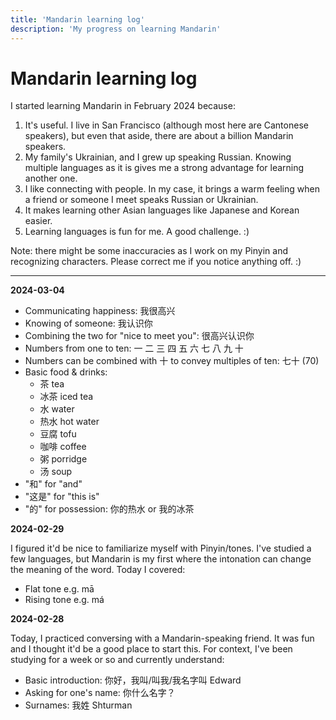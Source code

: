 ```yaml
---
title: 'Mandarin learning log'
description: 'My progress on learning Mandarin'
---
```


# Mandarin learning log

I started learning Mandarin in February 2024 because:

1. It's useful. I live in San Francisco (although most here are Cantonese speakers), but even that aside, there are about a billion Mandarin speakers.
2. My family's Ukrainian, and I grew up speaking Russian. Knowing multiple languages as it is gives me a strong advantage for learning another one.
3. I like connecting with people. In my case, it brings a warm feeling when a friend or someone I meet speaks Russian or Ukrainian.
4. It makes learning other Asian languages like Japanese and Korean easier.
5. Learning languages is fun for me. A good challenge. :)

Note: there might be some inaccuracies as I work on my Pinyin and recognizing characters. Please correct me if you notice anything off. :)

---

**2024-03-04**

- Communicating happiness: 我很高兴
- Knowing of someone: 我认识你
- Combining the two for "nice to meet you": 很高兴认识你
- Numbers from one to ten: 一 二 三 四 五 六 七 八 九 十
- Numbers can be combined with 十 to convey multiples of ten: 七十 (70)
- Basic food & drinks:
    - 茶 tea
    - 冰茶 iced tea
    - 水 water
    - 热水 hot water
    - 豆腐 tofu
    - 咖啡 coffee
    - 粥 porridge
    - 汤 soup
- "和" for "and"
- "这是" for "this is"
- "的" for possession: 你的热水 or 我的冰茶

**2024-02-29**

I figured it'd be nice to familiarize myself with Pinyin/tones. I've studied a few languages, but Mandarin is my first where the intonation can change the meaning of the word. Today I covered:

- Flat tone e.g. mā
- Rising tone e.g. má

**2024-02-28**

Today, I practiced conversing with a Mandarin-speaking friend. It was fun and I thought it'd be a good place to start this. For context, I've been studying for a week or so and currently understand:

- Basic introduction: 你好，我叫/叫我/我名字叫 Edward
- Asking for one's name: 你什么名字？
- Surnames: 我姓 Shturman

